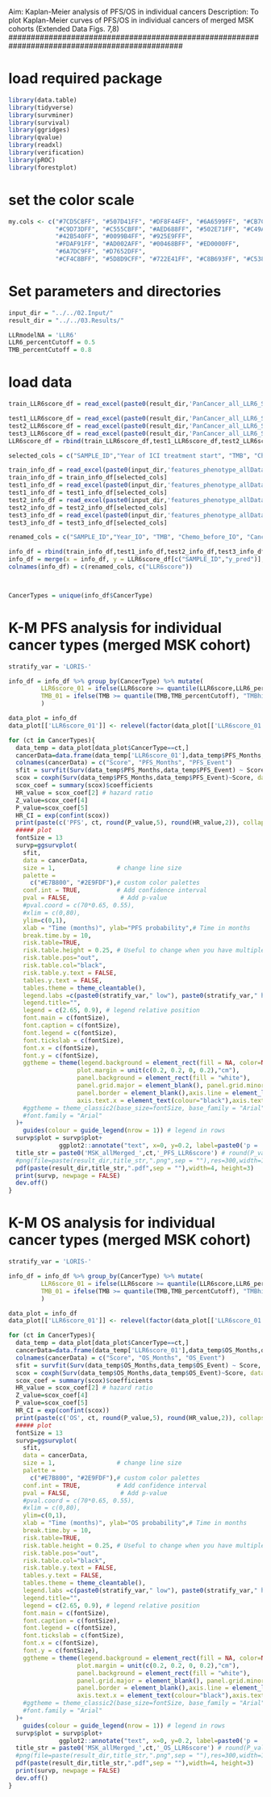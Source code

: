 ###############################################################################################
Aim: Kaplan-Meier analysis of PFS/OS in individual cancers
Description: To plot Kaplan-Meier curves of PFS/OS in individual cancers of merged MSK cohorts (Extended Data Figs. 7,8)
###############################################################################################



# load required package
```r
library(data.table)
library(tidyverse)
library(survminer)
library(survival)
library(ggridges)
library(qvalue)
library(readxl)
library(verification)
library(pROC)
library(forestplot)
```

# set the color scale
```r
my.cols <- c("#7CD5C8FF", "#507D41FF", "#DF8F44FF", "#6A6599FF", "#CB7C77FF", "#6B42C8FF",
             "#C9D73DFF", "#C555CBFF", "#AED688FF", "#502E71FF", "#C49A3FFF",
             "#42B540FF", "#0099B4FF", "#925E9FFF", 
             "#FDAF91FF", "#AD002AFF", "#00468BFF", "#ED0000FF",
             "#6A7DC9FF", "#D7652DFF", 
             "#CF4C8BFF", "#5D8D9CFF", "#722E41FF", "#C8B693FF", "#C5383CFF", "#79AF97FF", "#68D359FF")
```

# Set parameters and directories
```r
input_dir = "../../02.Input/"
result_dir = "../../03.Results/"

LLRmodelNA = 'LLR6'
LLR6_percentCutoff = 0.5
TMB_percentCutoff = 0.8

```

# load data 
```r
train_LLR6score_df = read_excel(paste0(result_dir,'PanCancer_all_LLR6_Scaler(StandardScaler)_prediction.xlsx'), "0", col_names = TRUE)

test1_LLR6score_df = read_excel(paste0(result_dir,'PanCancer_all_LLR6_Scaler(StandardScaler)_prediction.xlsx'), "1", col_names = TRUE)
test2_LLR6score_df = read_excel(paste0(result_dir,'PanCancer_all_LLR6_Scaler(StandardScaler)_prediction.xlsx'), "2")
test3_LLR6score_df = read_excel(paste0(result_dir,'PanCancer_all_LLR6_Scaler(StandardScaler)_prediction.xlsx'), "3")
LLR6score_df = rbind(train_LLR6score_df,test1_LLR6score_df,test2_LLR6score_df,test3_LLR6score_df)

selected_cols = c("SAMPLE_ID","Year of ICI treatment start", "TMB", "Chemo_before_IO", "CancerType", "Age", "Drug", "Sex", "PFS_Event", "PFS_Months", "OS_Event", "OS_Months")

train_info_df = read_excel(paste0(input_dir,'features_phenotype_allDatasets.xlsx'), "Chowell2015-2017")
train_info_df = train_info_df[selected_cols]
test1_info_df = read_excel(paste0(input_dir,'features_phenotype_allDatasets.xlsx'), "Chowell2018")
test1_info_df = test1_info_df[selected_cols]
test2_info_df = read_excel(paste0(input_dir,'features_phenotype_allDatasets.xlsx'), "Morris_new")
test2_info_df = test2_info_df[selected_cols]
test3_info_df = read_excel(paste0(input_dir,'features_phenotype_allDatasets.xlsx'), "Morris_new2")
test3_info_df = test3_info_df[selected_cols]

renamed_cols = c("SAMPLE_ID","Year_IO", "TMB", "Chemo_before_IO", "CancerType", "Age", "Drug", "Sex", "PFS_Event", "PFS_Months", "OS_Event", "OS_Months")

info_df = rbind(train_info_df,test1_info_df,test2_info_df,test3_info_df)
info_df = merge(x = info_df, y = LLR6score_df[c("SAMPLE_ID","y_pred")], by = "SAMPLE_ID")
colnames(info_df) = c(renamed_cols, c("LLR6score"))



CancerTypes = unique(info_df$CancerType)

```



# K-M PFS analysis for individual cancer types (merged MSK cohort)
```r

stratify_var = 'LORIS-'

info_df = info_df %>% group_by(CancerType) %>% mutate(
         LLR6score_01 = ifelse(LLR6score >= quantile(LLR6score,LLR6_percentCutoff), "LLR6high", "LLR6low"),
         TMB_01 = ifelse(TMB >= quantile(TMB,TMB_percentCutoff), "TMBhigh", "TMBlow"),
         )

data_plot = info_df
data_plot[['LLR6score_01']] <- relevel(factor(data_plot[['LLR6score_01']]), ref = "LLR6high")

for (ct in CancerTypes){
  data_temp = data_plot[data_plot$CancerType==ct,]
  cancerData=data.frame(data_temp['LLR6score_01'],data_temp$PFS_Months,data_temp$PFS_Event)
  colnames(cancerData) = c("Score", "PFS_Months", "PFS_Event")
  sfit = survfit(Surv(data_temp$PFS_Months,data_temp$PFS_Event) ~ Score, data=cancerData)
  scox = coxph(Surv(data_temp$PFS_Months,data_temp$PFS_Event)~Score, data=cancerData)
  scox_coef = summary(scox)$coefficients
  HR_value = scox_coef[2] # hazard ratio
  Z_value=scox_coef[4]
  P_value=scox_coef[5]
  HR_CI = exp(confint(scox))
  print(paste(c('PFS', ct, round(P_value,5), round(HR_value,2)), collapse= " "))
  ##### plot
  fontSize = 13
  survp=ggsurvplot(
    sfit,
    data = cancerData,
    size = 1,                 # change line size
    palette =
      c("#E7B800", "#2E9FDF"),# custom color palettes
    conf.int = TRUE,          # Add confidence interval
    pval = FALSE,              # Add p-value
    #pval.coord = c(70*0.65, 0.55),
    #xlim = c(0,80),
    ylim=c(0,1),
    xlab = "Time (months)", ylab="PFS probability",# Time in months
    break.time.by = 10,
    risk.table=TRUE,
    risk.table.height = 0.25, # Useful to change when you have multiple groups
    risk.table.pos="out",
    risk.table.col="black",
    risk.table.y.text = FALSE,
    tables.y.text = FALSE, 
    tables.theme = theme_cleantable(),
    legend.labs =c(paste0(stratify_var," low"), paste0(stratify_var," high")),    # Change legend labels
    legend.title="",
    legend = c(2.65, 0.9), # legend relative position
    font.main = c(fontSize),
    font.caption = c(fontSize),
    font.legend = c(fontSize),
    font.tickslab = c(fontSize),
    font.x = c(fontSize),
    font.y = c(fontSize),
    ggtheme = theme(legend.background = element_rect(fill = NA, color=NA),legend.key = element_rect(fill = NA, color=NA),
                   plot.margin = unit(c(0.2, 0.2, 0, 0.2),"cm"),
                   panel.background = element_rect(fill = "white"),
                   panel.grid.major = element_blank(), panel.grid.minor = element_blank(),
                   panel.border = element_blank(),axis.line = element_line(colour = "black"),
                   axis.text.x = element_text(colour="black"),axis.text.y = element_text(colour="black")),  # top, right, bot, left
    #ggtheme = theme_classic2(base_size=fontSize, base_family = "Arial"),
    #font.family = "Arial"
  )+ 
    guides(colour = guide_legend(nrow = 1)) # legend in rows
  survp$plot = survp$plot+ 
              ggplot2::annotate("text", x=0, y=0.2, label=paste0('p = ',sprintf('%.1e', P_value), '\n', 'HR',' = ',round(HR_value,2),' (', round(HR_CI[1],2),'-',round(HR_CI[2],2),')'),size = 5, hjust = 0)
  title_str = paste0('MSK_allMerged_',ct,'_PFS_LLR6score') # round(P_value,3)
  #png(file=paste(result_dir,title_str,".png",sep = ""),res=300,width=1100, height=900) # width=600, height=350
  pdf(paste(result_dir,title_str,".pdf",sep = ""),width=4, height=3)
  print(survp, newpage = FALSE)
  dev.off()
}

```

# K-M OS analysis for individual cancer types (merged MSK cohort)
```r

stratify_var = 'LORIS-'

info_df = info_df %>% group_by(CancerType) %>% mutate(
         LLR6score_01 = ifelse(LLR6score >= quantile(LLR6score,LLR6_percentCutoff), "LLR6high", "LLR6low"),
         TMB_01 = ifelse(TMB >= quantile(TMB,TMB_percentCutoff), "TMBhigh", "TMBlow"),
         )

data_plot = info_df
data_plot[['LLR6score_01']] <- relevel(factor(data_plot[['LLR6score_01']]), ref = "LLR6high")

for (ct in CancerTypes){
  data_temp = data_plot[data_plot$CancerType==ct,]
  cancerData=data.frame(data_temp['LLR6score_01'],data_temp$OS_Months,data_temp$OS_Event)
  colnames(cancerData) = c("Score", "OS_Months", "OS_Event")
  sfit = survfit(Surv(data_temp$OS_Months,data_temp$OS_Event) ~ Score, data=cancerData)
  scox = coxph(Surv(data_temp$OS_Months,data_temp$OS_Event)~Score, data=cancerData)
  scox_coef = summary(scox)$coefficients
  HR_value = scox_coef[2] # hazard ratio
  Z_value=scox_coef[4]
  P_value=scox_coef[5]
  HR_CI = exp(confint(scox))
  print(paste(c('OS', ct, round(P_value,5), round(HR_value,2)), collapse= " "))
  ##### plot
  fontSize = 13
  survp=ggsurvplot(
    sfit,
    data = cancerData,
    size = 1,                 # change line size
    palette =
      c("#E7B800", "#2E9FDF"),# custom color palettes
    conf.int = TRUE,          # Add confidence interval
    pval = FALSE,              # Add p-value
    #pval.coord = c(70*0.65, 0.55),
    #xlim = c(0,80),
    ylim=c(0,1),
    xlab = "Time (months)", ylab="OS probability",# Time in months
    break.time.by = 10,
    risk.table=TRUE,
    risk.table.height = 0.25, # Useful to change when you have multiple groups
    risk.table.pos="out",
    risk.table.col="black",
    risk.table.y.text = FALSE,
    tables.y.text = FALSE, 
    tables.theme = theme_cleantable(),
    legend.labs =c(paste0(stratify_var," low"), paste0(stratify_var," high")),    # Change legend labels
    legend.title="",
    legend = c(2.65, 0.9), # legend relative position
    font.main = c(fontSize),
    font.caption = c(fontSize),
    font.legend = c(fontSize),
    font.tickslab = c(fontSize),
    font.x = c(fontSize),
    font.y = c(fontSize),
    ggtheme = theme(legend.background = element_rect(fill = NA, color=NA),legend.key = element_rect(fill = NA, color=NA),
                   plot.margin = unit(c(0.2, 0.2, 0, 0.2),"cm"),
                   panel.background = element_rect(fill = "white"),
                   panel.grid.major = element_blank(), panel.grid.minor = element_blank(),
                   panel.border = element_blank(),axis.line = element_line(colour = "black"),
                   axis.text.x = element_text(colour="black"),axis.text.y = element_text(colour="black")),  # top, right, bot, left
    #ggtheme = theme_classic2(base_size=fontSize, base_family = "Arial"),
    #font.family = "Arial"
  )+ 
    guides(colour = guide_legend(nrow = 1)) # legend in rows
  survp$plot = survp$plot+ 
              ggplot2::annotate("text", x=0, y=0.2, label=paste0('p = ',sprintf('%.1e', P_value), '\n', 'HR',' = ',round(HR_value,2),' (', round(HR_CI[1],2),'-',round(HR_CI[2],2),')'),size = 5, hjust = 0)
  title_str = paste0('MSK_allMerged_',ct,'_OS_LLR6score') # round(P_value,3)
  #png(file=paste(result_dir,title_str,".png",sep = ""),res=300,width=1100, height=900) # width=600, height=350
  pdf(paste(result_dir,title_str,".pdf",sep = ""),width=4, height=3)
  print(survp, newpage = FALSE)
  dev.off()
}

```


